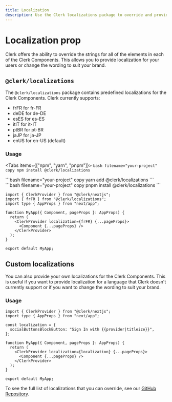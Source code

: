 ```yaml
---
title: Localization
description: Use the Clerk localizations package to override and provide predefined or custom localizations for your Clerk Components, enabling you to offer localized content or tailor the wording to match your brand.
---
```



# Localization prop

Clerk offers the ability to override the strings for all of the elements in each of the Clerk Components. This allows you to provide localization for your users or change the wording to suit your brand.

## `@clerk/localizations`

The `@clerk/localizations` package contains predefined localizations for the Clerk Components. Clerk currently supports:

*   frFR for fr-FR
*   deDE for de-DE
*   esES for es-ES
*   itIT for it-IT
*   ptBR for pt-BR
*   jaJP for ja-JP
*   enUS for en-US (default)

### Usage

<Tabs items={["npm", "yarn", "pnpm"]}>
  <Tab>
    ```bash filename="your-project" copy
    npm install @clerk/localizations
    ```
  </Tab>

  <Tab>
    ```bash filename="your-project" copy
    yarn add @clerk/localizations
    ```
  </Tab>

  <Tab>
    ```bash filename="your-project" copy
    pnpm install @clerk/localizations
    ```
  </Tab>
</Tabs>

```tsx filename="_app.tsx" copy
import { ClerkProvider } from "@clerk/nextjs";
import { frFR } from "@clerk/localizations";
import type { AppProps } from "next/app";

function MyApp({ Component, pageProps }: AppProps) {
  return (
    <ClerkProvider localization={frFR} {...pageProps}>
      <Component {...pageProps} />
    </ClerkProvider>
  );
}

export default MyApp;
```

## Custom localizations

You can also provide your own localizations for the Clerk Components. This is useful if you want to provide localization for a language that Clerk doesn't currently support or if you want to change the wording to suit your brand.

### Usage

```tsx filename="_app.tsx" copy
import { ClerkProvider } from "@clerk/nextjs";
import type { AppProps } from "next/app";

const localization = {
  socialButtonsBlockButton: "Sign In with {{provider|titleize}}",
};

function MyApp({ Component, pageProps }: AppProps) {
  return (
    <ClerkProvider localization={localization} {...pageProps}>
      <Component {...pageProps} />
    </ClerkProvider>
  );
}

export default MyApp;
```

To see the full list of localizations that you can override, see our [GitHub Repository](https://github.com/clerkinc/javascript/blob/main/packages/localizations/src/en-US.ts).
